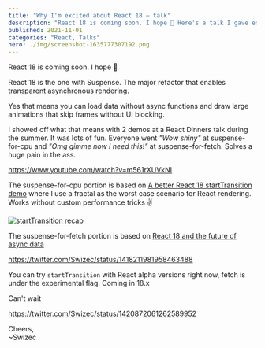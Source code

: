 ```yaml
---
title: "Why I'm excited about React 18 – talk"
description: "React 18 is coming soon. I hope 🤞 Here's a talk I gave exploring its implications and showing off demos with working code."
published: 2021-11-01
categories: "React, Talks"
hero: ./img/screenshot-1635777307192.png
---
```


React 18 is coming soon. I hope 🤞

React 18 is the one with Suspense. The major refactor that enables transparent asynchronous rendering.

Yes that means you can load data without async functions and draw large animations that skip frames without UI blocking.

I showed off what that means with 2 demos at a React Dinners talk during the summer. It was lots of fun. Everyone went _"Wow shiny"_ at suspense-for-cpu and _"Omg gimme now I need this!"_ at suspense-for-fetch. Solves a huge pain in the ass.

https://www.youtube.com/watch?v=m561rXUVkNI

The suspense-for-cpu portion is based on [A better React 18 startTransition demo](https://swizec.com/blog/a-better-react-18-starttransition-demo/) where I use a fractal as the worst case scenario for React rendering. Works without custom performance tricks ✌️

[![startTransition recap](./img/startTransition-recapf7gbj6.gif)](https://swizec.com/blog/a-better-react-18-starttransition-demo/)

The suspense-for-fetch portion is based on [React 18 and the future of async data](https://swizec.com/blog/react-18-and-the-future-of-async-data/)

https://twitter.com/Swizec/status/1418211981958463488

You can try `startTransition` with React alpha versions right now, fetch is under the experimental flag. Coming in 18.x

Can't wait

https://twitter.com/Swizec/status/1420872061262589952

Cheers,<br/>
~Swizec
